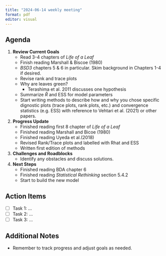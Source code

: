 ```yaml
---
title: "2024-06-14 weekly meeting"
format: pdf
editor: visual
---
```


## Agenda

1.  **Review Current Goals**
    -   Read 3-4 chapters of *Life of a Leaf*
    -   Finish reading Marshall & Biscoe (1980)
    -   *BSD3* chapters 5 & 6 in particular. Skim background in Chapters 1-4 if desired.
    -   Revise rank and trace plots
    -   Why are leaves green?
        -   Terashima et al. 2011 discusses one hypothesis
    -   Summarize $\hat{R}$ and ESS for model parameters
    -   Start writing methods to describe how and why you chose specific dignostic plots (trace plots, rank plots, etc.) and convergence statistics (e.g. ESS) with reference to Vehtari et al. (2021) or other papers.
2.  **Progress Update**
    -   Finished reading first 8 chapter of *Life of a Leaf*
    -   Finished reading Marshall and Bicoe (1980)
    -   Finished reading Uyeda et al.(2018)
    -   Revised Rank/Trace plots and labelled with Rhat and ESS
    -   Written first edition of methods
3.  **Challenges and Roadblocks**
    -   Identify any obstacles and discuss solutions.
4.  **Next Steps**
    -   Finished reading BDA chapter 6
    -   Finished reading *Statistical Rethinking* section 5.4.2
    -   Start to build the new model

## Action Items

-   [ ] Task 1: ...
-   [ ] Task 2: ...
-   [ ] Task 3: ...

## Additional Notes

-   Remember to track progress and adjust goals as needed.
